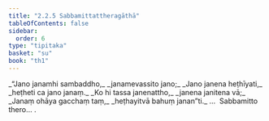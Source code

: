 ```yaml
---
title: "2.2.5 Sabbamittattheragāthā"
tableOfContents: false
sidebar:
  order: 6
type: "tipitaka"
basket: "su"
book: "th1"
---
```



<DynamicBreadcrumb />

<Division number="149" book="th1">

<Paragraph number="318" type="verses" book="th1">
_“Jano janamhi sambaddho,_  
_janamevassito jano;_  
_Jano janena heṭhīyati,_  
_heṭheti ca jano janaṃ._  

</Paragraph>

</Division>
<Division number="150" book="th1">

<Paragraph number="319" type="verses" book="th1">
_Ko hi tassa janenattho,_  
_janena janitena vā;_  
_Janaṃ ohāya gacchaṃ taṃ,_  
_heṭhayitvā bahuṃ janan”ti._  


</Paragraph>
</Division>

<Paragraph number="320" type="center" book="th1">
…  Sabbamitto thero… .
</Paragraph>